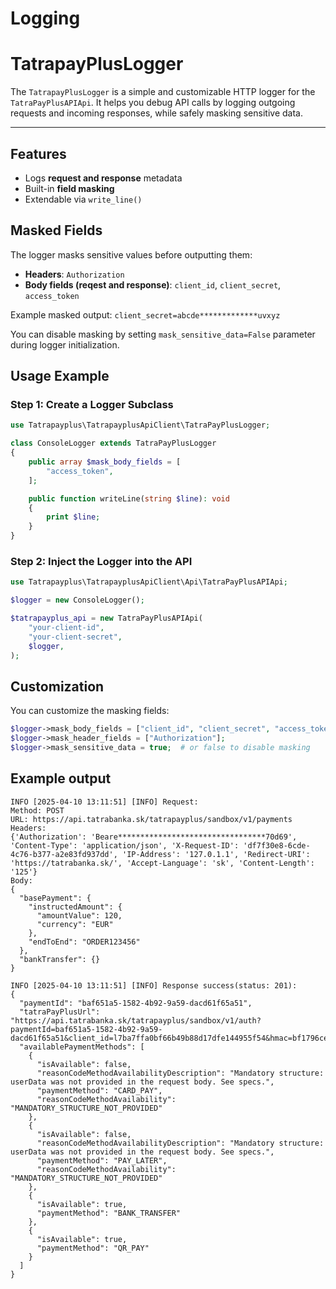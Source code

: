 
# Logging

# TatrapayPlusLogger

The `TatrapayPlusLogger` is a simple and customizable HTTP logger for the `TatraPayPlusAPIApi`.
It helps you debug API calls by logging outgoing requests and incoming responses, while safely masking sensitive data.

---

## Features

- Logs **request and response** metadata
- Built-in **field masking**
- Extendable via `write_line()`

## Masked Fields

The logger masks sensitive values before outputting them:

- **Headers**: `Authorization`
- **Body fields (reqest and response)**: `client_id`, `client_secret`, `access_token`

Example masked output: `client_secret=abcde*************uvxyz`

You can disable masking by setting `mask_sensitive_data=False` parameter during logger initialization.


## Usage Example

### Step 1: Create a Logger Subclass


```php
use Tatrapayplus\TatrapayplusApiClient\TatraPayPlusLogger;

class ConsoleLogger extends TatraPayPlusLogger
{
    public array $mask_body_fields = [
        "access_token",
    ];

    public function writeLine(string $line): void
    {
        print $line;
    }
}
```
### Step 2: Inject the Logger into the API

```php
use Tatrapayplus\TatrapayplusApiClient\Api\TatraPayPlusAPIApi;

$logger = new ConsoleLogger();

$tatrapayplus_api = new TatraPayPlusAPIApi(
    "your-client-id",
    "your-client-secret",
    $logger,
);
```

## Customization
You can customize the masking fields:
```php
$logger->mask_body_fields = ["client_id", "client_secret", "access_token"];
$logger->mask_header_fields = ["Authorization"];
$logger->mask_sensitive_data = true;  # or false to disable masking
```

## Example output
```
INFO [2025-04-10 13:11:51] [INFO] Request:
Method: POST
URL: https://api.tatrabanka.sk/tatrapayplus/sandbox/v1/payments
Headers:
{'Authorization': 'Beare*********************************70d69', 'Content-Type': 'application/json', 'X-Request-ID': 'df7f30e8-6cde-4c76-b377-a2e83fd937dd', 'IP-Address': '127.0.1.1', 'Redirect-URI': 'https://tatrabanka.sk/', 'Accept-Language': 'sk', 'Content-Length': '125'}
Body:
{
  "basePayment": {
    "instructedAmount": {
      "amountValue": 120,
      "currency": "EUR"
    },
    "endToEnd": "ORDER123456"
  },
  "bankTransfer": {}
}

INFO [2025-04-10 13:11:51] [INFO] Response success(status: 201):
{
  "paymentId": "baf651a5-1582-4b92-9a59-dacd61f65a51",
  "tatraPayPlusUrl": "https://api.tatrabanka.sk/tatrapayplus/sandbox/v1/auth?paymentId=baf651a5-1582-4b92-9a59-dacd61f65a51&client_id=l7ba7ffa0bf66b49b88d17dfe144955f54&hmac=bf1796ce46ebc32617726f53db1981c920f6363bbcbec3a4044ef258db3479a2",
  "availablePaymentMethods": [
    {
      "isAvailable": false,
      "reasonCodeMethodAvailabilityDescription": "Mandatory structure: userData was not provided in the request body. See specs.",
      "paymentMethod": "CARD_PAY",
      "reasonCodeMethodAvailability": "MANDATORY_STRUCTURE_NOT_PROVIDED"
    },
    {
      "isAvailable": false,
      "reasonCodeMethodAvailabilityDescription": "Mandatory structure: userData was not provided in the request body. See specs.",
      "paymentMethod": "PAY_LATER",
      "reasonCodeMethodAvailability": "MANDATORY_STRUCTURE_NOT_PROVIDED"
    },
    {
      "isAvailable": true,
      "paymentMethod": "BANK_TRANSFER"
    },
    {
      "isAvailable": true,
      "paymentMethod": "QR_PAY"
    }
  ]
}
```